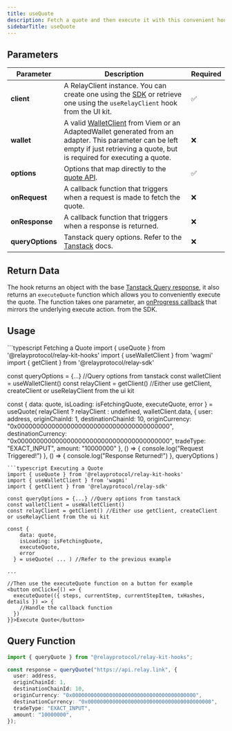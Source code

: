```yaml
---
title: useQuote
description: Fetch a quote and then execute it with this convenient hook
sidebarTitle: useQuote
---
```


## Parameters

| Parameter    | Description                                                                                                                                                                                                                   | Required |
| ------------ | ----------------------------------------------------------------------------------------------------------------------------------------------------------------------------------------------------------------------------- | -------- |
| **client**       | A RelayClient instance. You can create one using the [SDK](http://localhost:3000/references/sdk/createClient) or retrieve one using the `useRelayClient` hook from the UI kit.                                             | ✅       |
| **wallet**       | A valid [WalletClient](https://viem.sh/docs/clients/wallet.html) from Viem or an AdaptedWallet generated from an adapter. This parameter can be left empty if just retrieving a quote, but is required for executing a quote. | ❌       |
| **options**      | Options that map directly to the [quote API](/references/api/get-quote).                                                                                                                                                 | ✅       |
| **onRequest**    | A callback function that triggers when a request is made to fetch the quote.                                                                                                                                                  | ❌       |
| **onResponse**   | A callback function that triggers when a response is returned.                                                                                                                                                                | ❌       |
| **queryOptions** | Tanstack query options. Refer to the [Tanstack](https://tanstack.com/query/latest/docs/framework/react/guides/query-options) docs.                                                                                            | ❌       |

## Return Data

The hook returns an object with the base [Tanstack Query response](https://tanstack.com/query/v5/docs/framework/react/reference/useQuery), it also returns an `executeQuote` function which allows you to conveniently execute the quote. The function takes one parameter, an [onProgress callback](/references/sdk/actions/execute) that mirrors the underlying execute action. from the SDK.

## Usage

<CodeGroup>
```typescript Fetching a Quote
import { useQuote } from '@relayprotocol/relay-kit-hooks'
import { useWalletClient } from 'wagmi'
import { getClient } from '@relayprotocol/relay-sdk'

const queryOptions = {...} //Query options from tanstack
const walletClient = useWalletClient()
const relayClient = getClient() //Either use getClient, createClient or useRelayClient from the ui kit

const {
  data: quote,
  isLoading: isFetchingQuote,
  executeQuote,
  error
} = useQuote(
  relayClient ? relayClient : undefined,
  walletClient.data,
{
  user: address,
  originChainId: 1,
  destinationChainId: 10,
  originCurrency: "0x0000000000000000000000000000000000000000",
  destinationCurrency: "0x0000000000000000000000000000000000000000",
  tradeType: "EXACT_INPUT",
  amount: "10000000"
},
() => {
  console.log("Request Triggered!")
},
() => {
  console.log("Response Returned!")
},
  queryOptions
)

````
```typescript Executing a Quote
import { useQuote } from '@relayprotocol/relay-kit-hooks'
import { useWalletClient } from 'wagmi'
import { getClient } from '@relayprotocol/relay-sdk'

const queryOptions = {...} //Query options from tanstack
const walletClient = useWalletClient()
const relayClient = getClient() //Either use getClient, createClient or useRelayClient from the ui kit

const {
    data: quote,
    isLoading: isFetchingQuote,
    executeQuote,
    error
  } = useQuote( ... ) //Refer to the previous example

...

//Then use the executeQuote function on a button for example
<button onClick={() => {
  executeQuote(({ steps, currentStep, currentStepItem, txHashes, details }) => {
    //Handle the callback function
  })
}}>Execute Quote</button>

````

</CodeGroup>

## Query Function

```typescript
import { queryQuote } from "@relayprotocol/relay-kit-hooks";

const response = queryQuote("https://api.relay.link", {
  user: address,
  originChainId: 1,
  destinationChainId: 10,
  originCurrency: "0x0000000000000000000000000000000000000000",
  destinationCurrency: "0x0000000000000000000000000000000000000000",
  tradeType: "EXACT_INPUT",
  amount: "10000000",
});
```
